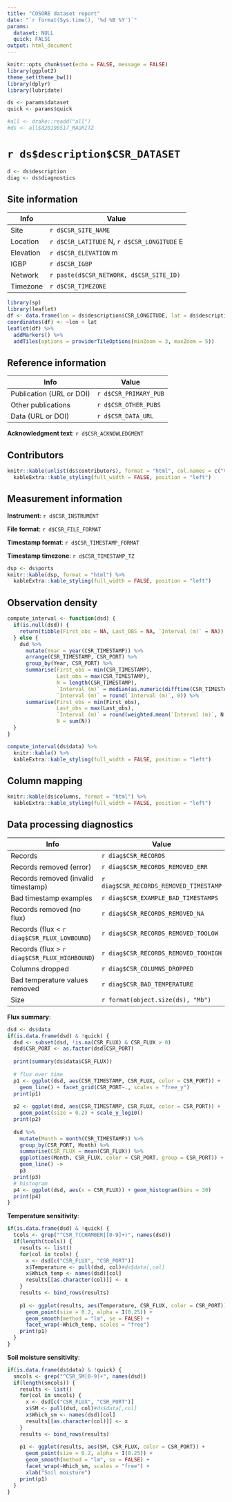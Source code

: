 ```yaml
---
title: "COSORE dataset report"
date: "`r format(Sys.time(), '%d %B %Y')`"
params:
  dataset: NULL
  quick: FALSE
output: html_document
---
```


```r
knitr::opts_chunk$set(echo = FALSE, message = FALSE)
library(ggplot2)
theme_set(theme_bw())
library(dplyr)
library(lubridate)

ds <- params$dataset
quick <- params$quick

#all <- drake::readd("all")
#ds <- all$d20190517_MAURITZ
```

# `r ds$description$CSR_DATASET`


```r
d <- ds$description
diag <- ds$diagnostics
```

## Site information

Info          |  Value
------------- | ----
Site          | `r d$CSR_SITE_NAME`
Location      | `r d$CSR_LATITUDE` N, `r d$CSR_LONGITUDE` E
Elevation     | `r d$CSR_ELEVATION` m
IGBP          | `r d$CSR_IGBP`
Network       | `r paste(d$CSR_NETWORK, d$CSR_SITE_ID)`
Timezone      | `r d$CSR_TIMEZONE`

```r
library(sp)
library(leaflet)
df <- data.frame(lon = ds$description$CSR_LONGITUDE, lat = ds$description$CSR_LATITUDE)
coordinates(df) <- ~lon + lat
leaflet(df) %>% 
  addMarkers() %>% 
  addTiles(options = providerTileOptions(minZoom = 3, maxZoom = 5))
```

## Reference information

Info            |  Value
--------------- | ----
Publication (URL or DOI)  | `r d$CSR_PRIMARY_PUB`
Other publications        | `r d$CSR_OTHER_PUBS`
Data (URL or DOI)         | `r d$CSR_DATA_URL`

**Acknowledgment text**: `r d$CSR_ACKNOWLEDGMENT`

## Contributors

```r
knitr::kable(unlist(ds$contributors), format = "html", col.names = c("Value")) %>% 
  kableExtra::kable_styling(full_width = FALSE, position = "left")
```

## Measurement information

**Instrument**: `r d$CSR_INSTRUMENT`

**File format**: `r d$CSR_FILE_FORMAT`

**Timestamp format**: `r d$CSR_TIMESTAMP_FORMAT`

**Timestamp timezone**: `r d$CSR_TIMESTAMP_TZ`

```r
dsp <- ds$ports
knitr::kable(dsp, format = "html") %>% 
  kableExtra::kable_styling(full_width = FALSE, position = "left")
```

## Observation density

```r
compute_interval <- function(dsd) {
  if(is.null(dsd)) {
    return(tibble(First_obs = NA, Last_OBS = NA, `Interval (m)` = NA))
  } else {
    dsd %>% 
      mutate(Year = year(CSR_TIMESTAMP)) %>% 
      arrange(CSR_TIMESTAMP, CSR_PORT) %>% 
      group_by(Year, CSR_PORT) %>% 
      summarise(First_obs = min(CSR_TIMESTAMP),
                Last_obs = max(CSR_TIMESTAMP),
                N = length(CSR_TIMESTAMP),
                `Interval (m)` = median(as.numeric(difftime(CSR_TIMESTAMP, lag(CSR_TIMESTAMP), units = "mins")), na.rm = TRUE),
                `Interval (m)` = round(`Interval (m)`, 0)) %>% 
      summarise(First_obs = min(First_obs),
                Last_obs = max(Last_obs),
                `Interval (m)` = round(weighted.mean(`Interval (m)`, N, na.rm = TRUE), 0),
                N = sum(N))
  }
}

compute_interval(ds$data) %>% 
  knitr::kable() %>% 
  kableExtra::kable_styling(full_width = FALSE, position = "left")
```


## Column mapping

```r
knitr::kable(ds$columns, format = "html") %>% 
  kableExtra::kable_styling(full_width = FALSE, position = "left")
```


## Data processing diagnostics

Info                |  Value
------------------- | ----
Records             | `r diag$CSR_RECORDS`
Records removed (error)     | `r diag$CSR_RECORDS_REMOVED_ERR`
Records removed (invalid timestamp)     | `r diag$CSR_RECORDS_REMOVED_TIMESTAMP`
Bad timestamp examples     | `r diag$CSR_EXAMPLE_BAD_TIMESTAMPS`
Records removed (no flux)   | `r diag$CSR_RECORDS_REMOVED_NA`
Records (flux < `r diag$CSR_FLUX_LOWBOUND`)  | `r diag$CSR_RECORDS_REMOVED_TOOLOW`
Records (flux > `r diag$CSR_FLUX_HIGHBOUND`) | `r diag$CSR_RECORDS_REMOVED_TOOHIGH`
Columns dropped     | `r diag$CSR_COLUMNS_DROPPED`
Bad temperature values removed | `r diag$CSR_BAD_TEMPERATURE`
Size                | `r format(object.size(ds), "Mb")`

**Flux summary**:

```r
dsd <- ds$data
if(is.data.frame(dsd) & !quick) {
  dsd <- subset(dsd, !is.na(CSR_FLUX) & CSR_FLUX > 0)
  dsd$CSR_PORT <- as.factor(dsd$CSR_PORT)
  
  print(summary(ds$data$CSR_FLUX))
  
  # flux over time
  p1 <- ggplot(dsd, aes(CSR_TIMESTAMP, CSR_FLUX, color = CSR_PORT)) + 
    geom_line() + facet_grid(CSR_PORT~., scales = "free_y")
  print(p1)
  
  p2 <- ggplot(dsd, aes(CSR_TIMESTAMP, CSR_FLUX, color = CSR_PORT)) +
    geom_point(size = 0.2) + scale_y_log10()
  print(p2)
  
  dsd %>% 
    mutate(Month = month(CSR_TIMESTAMP)) %>% 
    group_by(CSR_PORT, Month) %>% 
    summarise(CSR_FLUX = mean(CSR_FLUX)) %>% 
    ggplot(aes(Month, CSR_FLUX, color = CSR_PORT, group = CSR_PORT)) + 
    geom_line() ->
    p3
  print(p3)
  # histogram
  p4 <- ggplot(dsd, aes(x = CSR_FLUX)) + geom_histogram(bins = 30)
  print(p4)
}
```

**Temperature sensitivity**:

```r
if(is.data.frame(dsd) & !quick) {
  tcols <- grep("^CSR_T(CHAMBER|[0-9]+)", names(dsd))
  if(length(tcols)) {
    results <- list()
    for(col in tcols) {
      x <- dsd[c("CSR_FLUX", "CSR_PORT")]
      x$Temperature <- pull(dsd, col)#ds$data[,col]
      x$Which_temp <- names(dsd)[col]
      results[[as.character(col)]] <- x
    }
    results <- bind_rows(results)
    
    p1 <- ggplot(results, aes(Temperature, CSR_FLUX, color = CSR_PORT)) + 
      geom_point(size = 0.2, alpha = I(0.25)) + 
      geom_smooth(method = "lm", se = FALSE) +
      facet_wrap(~Which_temp, scales = "free")
    print(p1)
  }
}
```

**Soil moisture sensitivity**:

```r
if(is.data.frame(ds$data) & !quick) {
  smcols <- grep("^CSR_SM[0-9]+", names(dsd))
  if(length(smcols)) {
    results <- list()
    for(col in smcols) {
      x <- dsd[c("CSR_FLUX", "CSR_PORT")]
      x$SM <- pull(dsd, col)#ds$data[,col]
      x$Which_sm <- names(dsd)[col]
      results[[as.character(col)]] <- x
    }
    results <- bind_rows(results)
    
    p1 <- ggplot(results, aes(SM, CSR_FLUX, color = CSR_PORT)) + 
      geom_point(size = 0.2, alpha = I(0.25)) + 
      geom_smooth(method = "lm", se = FALSE) +
      facet_wrap(~Which_sm, scales = "free") +
      xlab("Soil moisture")
    print(p1)
  }
}
```
